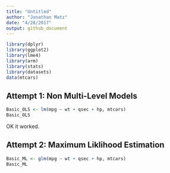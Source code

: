 ```yaml
---
title: "Untitled"
author: "Jonathan Matz"
date: "4/28/2017"
output: github_document
---
```


```r
library(dplyr)
library(ggplot2)
library(lme4)
library(arm)
library(stats)
library(datasets)
data(mtcars)
```

## Attempt 1: Non Multi-Level Models

```r
Basic_OLS <- lm(mpg ~ wt + qsec + hp, mtcars)
Basic_OLS
```

OK it worked.

## Attempt 2: Maximum Liklihood Estimation

```r
Basic_ML <- glm(mpg ~ wt + qsec + hp, mtcars)
Basic_ML
```

